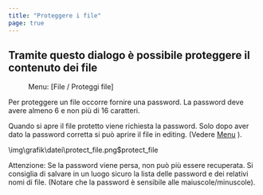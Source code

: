 ```yaml
---
title: "Proteggere i file"
page: true
---
```

## Tramite questo dialogo &#232; possibile proteggere il contenuto dei file
<GeoMapper> <Menu> Menu: [File / Proteggi file] </Menu> 

Per proteggere un file occorre fornire una password. La password deve avere almeno 6 e non pi&#249; di 16 caratteri. 

Quando si apre il file protetto viene richiesta la password. Solo dopo aver dato la password corretta si pu&#242; aprire il file in editing. (Vedere [Menu](../benutzeroberflaeche/menue)
).



<Image>\img\grafik\datei\protect_file.png$protect_file</Image>


<Warning>
Attenzione: Se la password viene persa, non pu&#242; pi&#249; essere recuperata. Si consiglia di salvare in un luogo sicuro la lista delle password e dei relativi nomi di file. (Notare che la password &#232; sensibile alle maiuscole/minuscole).
</Warning>

</GeoMapper>
